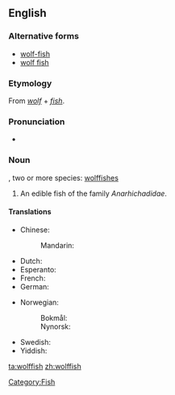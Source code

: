 ==English==

===Alternative forms===
* [[wolf-fish]]
* [[wolf fish]]

===Etymology===
From ''[[wolf]]'' + ''[[fish]]''.

===Pronunciation===
* {{IPA|/ˈwʊlffɪʃ/}}

===Noun===
{{en-noun|wolffish}}, two or more species: [[wolffishes]]

# An edible fish of the family ''Anarhichadidae''.

====Translations====
{{trans-top|fish}}
* Chinese:
*: Mandarin: {{t-|cmn|狼鱼|tr=lángyú, láng yú|sc=Hani}}
* Dutch: {{t|nl|zeewolf|m}}
* Esperanto: {{t|eo|lupfiŝo}}
* French: {{t|fr|poisson loup|m}}
* German: {{t|de|Seewolf|m}}
{{trans-mid}}
* Norwegian:
*: Bokmål: {{t|no|steinbit|m}}
*: Nynorsk: {{t|nn|steinbit|m}}
* Swedish: {{t|sv|havskattfisk|c}}
* Yiddish: {{t-|yi|וואָלף־פֿיש|m|tr=volf-fish, wolf-fisch|sc=Hebr|xs=Yiddish}}
{{trans-bottom}}


[[Category:Fish]]

[[ta:wolffish]]
[[zh:wolffish]]